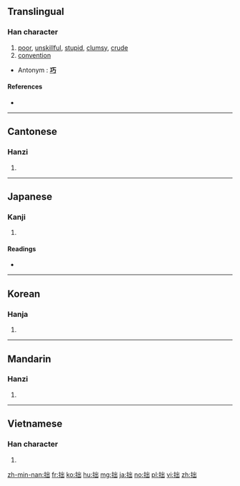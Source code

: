 ==Translingual==

===Han character===
{{Han char|rn=64|rad=手|as=05|sn=8|four=52072|canj=QUU|ids=⿰扌出}}

# [[poor]], [[unskillful]], [[stupid]], [[clumsy]], [[crude]]
# [[convention]]

*Antonym : '''[[巧]]'''

====References====
* {{Han ref|kx=0426.070|dkj=11965|dj=0775.020|hdz=31860.030|uh=62D9|ud=25305|bh=A9E5|bd=43493}}

----

==Cantonese==

===Hanzi===
{{yue-hanzi|jyut=[[zyut3]], [[zyut6]]|y=jyut3, jyut6}}

# {{defn|lang=yue|sort=手05}}

----

==Japanese==

===Kanji===
{{ja-kanji|grade=c|rs=手05}}

# {{defn|lang=ja|sort=手05}}

====Readings====
* {{ja-readings|goon=[[せち]] (sechi)|kanon=[[せつ]] (setsu)|kun=[[つたない]] (tsutanai), [[まずい]] (mazui)}}

----

==Korean==

===Hanja===
{{ko-hanja|hangeul=졸|eumhun=|rv=jol|mr=chol|y=col}}

# {{defn|lang=ko|sort=手05}}

----

==Mandarin==

===Hanzi===
{{cmn-hanzi|pin=[[zhuō]] ([[zhuo1]]), [[zhuó]] ([[zhuo2]])|wg=cho<sup>1</sup>, cho<sup>2</sup>}}

# {{defn|lang=cmn|sort=手05}}

----

==Vietnamese==

===Han character===
{{vi-hantu|[[chút]], [[choắt]], [[chuyết]], [[sụt]], [[trút]], [[choét]], [[chót]], [[đúc]], [[nhốt]], [[suốt]]|rs=手05}}

# {{defn|lang=vi|sort=手05}}

[[zh-min-nan:拙]]
[[fr:拙]]
[[ko:拙]]
[[hu:拙]]
[[mg:拙]]
[[ja:拙]]
[[no:拙]]
[[pl:拙]]
[[vi:拙]]
[[zh:拙]]